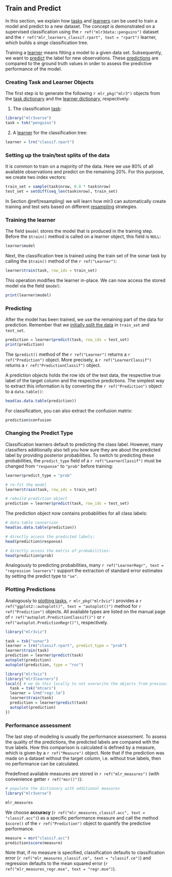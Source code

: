## Train and Predict {#train-predict}

In this section, we explain how [tasks](#tasks) and [learners](#learners) can be used to train a model and predict to a new dataset.
The concept is demonstrated on a supervised classification using the `r ref("mlr3data::penguins")` dataset and the `r ref("mlr_learners_classif.rpart", text = "rpart")` learner, which builds a singe classification tree.

Training a [learner](#learners) means fitting a model to a given data set.
Subsequently, we want to [predict](#predicting) the label for new observations.
These [predictions](#predicting) are compared to the ground truth values in order to assess the predictive performance of the model.

### Creating Task and Learner Objects {#train-predict-objects}

The first step is to generate the following `r mlr_pkg("mlr3")` objects from the [task dictionary](#tasks) and the [learner dictionary](#learners), respectively:

1. The classification [task](#tasks):

```r
library("mlr3verse")
task = tsk("penguins")
```

2. A [learner](#learners) for the classification tree:

```r
learner = lrn("classif.rpart")
```

### Setting up the train/test splits of the data {#split-data}

It is common to train on a majority of the data.
Here we use 80% of all available observations and predict on the remaining 20%.
For this purpose, we create two index vectors:

```r
train_set = sample(task$nrow, 0.8 * task$nrow)
test_set = setdiff(seq_len(task$nrow), train_set)
```

In Section \@ref(resampling) we will learn how mlr3 can automatically create training and test sets based on different [resampling](#resampling) strategies.

### Training the learner {#training}

The field `$model` stores the model that is produced in the training step.
Before the `$train()` method is called on a learner object, this field is `NULL`:

```r
learner$model
```

Next, the classification tree is trained using the train set of the sonar task by calling the `$train()` method of the `r ref("Learner")`:

```r
learner$train(task, row_ids = train_set)
```

This operation modifies the learner in-place.
We can now access the stored model via the field `$model`:

```r
print(learner$model)
```

### Predicting {#predicting}

After the model has been trained, we use the remaining part of the data for prediction.
Remember that we [initially split the data](#split-data) in `train_set` and `test_set`.

```r
prediction = learner$predict(task, row_ids = test_set)
print(prediction)
```

The `$predict()` method of the `r ref("Learner")` returns a `r ref("Prediction")` object.
More precisely, a `r ref("LearnerClassif")` returns a `r ref("PredictionClassif")` object.

A prediction objects holds the row ids of the test data, the respective true label of the target column and the respective predictions.
The simplest way to extract this information is by converting the `r ref("Prediction")` object to a `data.table()`:

```r
head(as.data.table(prediction))
```

For classification, you can also extract the confusion matrix:

```r
prediction$confusion
```

### Changing the Predict Type {#predict-type}

Classification learners default to predicting the class label.
However, many classifiers additionally also tell you how sure they are about the predicted label by providing posterior probabilities.
To switch to predicting these probabilities, the `predict_type` field of a `r ref("LearnerClassif")` must be changed from `"response"` to `"prob"` before training:

```r
learner$predict_type = "prob"

# re-fit the model
learner$train(task, row_ids = train_set)

# rebuild prediction object
prediction = learner$predict(task, row_ids = test_set)
```

The prediction object now contains probabilities for all class labels:

```r
# data.table conversion
head(as.data.table(prediction))

# directly access the predicted labels:
head(prediction$response)

# directly access the matrix of probabilities:
head(prediction$prob)
```

Analogously to predicting probabilities, many `r ref("LearnerRegr", text = "regression learners")` support the extraction of standard error estimates by setting the predict type to `"se"`.


### Plotting Predictions {#autoplot-prediction}

Analogously to [plotting tasks](#autoplot-task), `r mlr_pkg("mlr3viz")` provides a `r ref("ggplot2::autoplot()", text = "autoplot()")` method for `r ref("Prediction")` objects.
All available types are listed on the manual page of `r ref("autoplot.PredictionClassif()")` or `r ref("autoplot.PredictionRegr()")`, respectively.

```r
library("mlr3viz")

task = tsk("sonar")
learner = lrn("classif.rpart", predict_type = "prob")
learner$train(task)
prediction = learner$predict(task)
autoplot(prediction)
autoplot(prediction, type = "roc")
```

```r
library("mlr3viz")
library("mlr3learners")
local({ # we do this locally to not overwrite the objects from previous chunks
  task = tsk("mtcars")
  learner = lrn("regr.lm")
  learner$train(task)
  prediction = learner$predict(task)
  autoplot(prediction)
})
```


### Performance assessment {#measure}

The last step of modeling is usually the performance assessment.
To assess the quality of the predictions, the predicted labels are compared with the true labels.
How this comparison is calculated is defined by a measure, which is given by a `r ref("Measure")` object.
Note that if the prediction was made on a dataset without the target column, i.e. without true labels, then no performance can be calculated.

Predefined available measures are stored in `r ref("mlr_measures")` (with convenience getter `r ref("msr()")`):

```r
# populate the dictionary with additional measures
library("mlr3verse")

mlr_measures
```

We choose **accuracy** (`r ref("mlr_measures_classif.acc", text = "classif.acc")`) as a specific performance measure and call the method `$score()` of the `r ref("Prediction")` object to quantify the predictive performance.

```r
measure = msr("classif.acc")
prediction$score(measure)
```

Note that, if no measure is specified, classification defaults to classification error (`r ref("mlr_measures_classif.ce", text = "classif.ce")`) and regression defaults to the mean squared error (`r ref("mlr_measures_regr.mse", text = "regr.mse")`).
